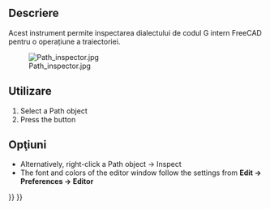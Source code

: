 <languages/>

{{Docnav
|[[CAM_ExportTemplate|ExportTemplate]]
|[[CAM_Simulator|Simulator]]
|[[CAM_Workbench|CAM]]
|IconL=CAM_ExportTemplate.svg
|IconR=CAM_Simulator.svg
|IconC=Workbench_CAM.svg
}}

<div class="mw-translate-fuzzy">
{{GuiCommand
|Name=Path Inspect
|Workbenches=[[Path Workbench|Path]]
|MenuLocation=Path → Inspect G-code
|Shortcut=
|SeeAlso=
}}
</div>

<span id="Description"></span>
==Descriere==

<div class="mw-translate-fuzzy">
Acest instrument permite inspectarea dialectului de codul G intern FreeCAD pentru o operațiune a traiectoriei.
</div>

[[Image:Path_inspector.jpg]]

<span id="Usage"></span>
==Utilizare==

<div class="mw-translate-fuzzy">
# Select a Path object
# Press the {{KEY|[[Image:Path Inspect.png|16px]] [[Path Inspect|Inspect G-code]]}} button
</div>

<span id="Options"></span>
== Opţiuni ==

<div class="mw-translate-fuzzy">
* Alternatively, right-click a Path object → Inspect
* The font and colors of the editor window follow the settings from '''Edit → Preferences → Editor'''
</div>


{{Docnav
|[[CAM_ExportTemplate|ExportTemplate]]
|[[CAM_Simulator|Simulator]]
|[[CAM_Workbench|CAM]]
|IconL=CAM_ExportTemplate.svg
|IconR=CAM_Simulator.svg
|IconC=Workbench_CAM.svg
}}

{{CAM_Tools_navi{{#translation:}}}}
{{Userdocnavi{{#translation:}}}}
